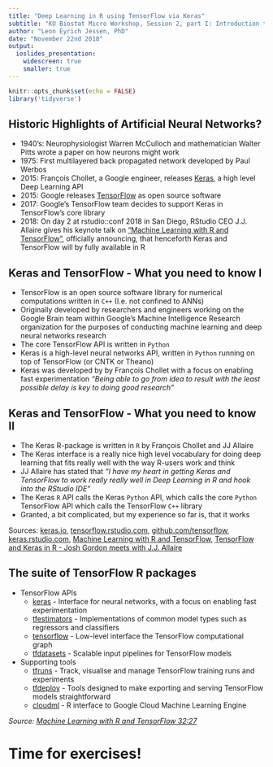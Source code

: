 ```yaml
---
title: "Deep Learning in R using TensorFlow via Keras"
subtitle: "KU Biostat Micro Workshop, Session 2, part I: Introduction to TensorFlow - Continued"
author: "Leon Eyrich Jessen, PhD"
date: "November 22nd 2018"
output:
  ioslides_presentation:
    widescreen: true
    smaller: true
---
```


```r
knitr::opts_chunk$set(echo = FALSE)
library('tidyverse')
```

## Historic Highlights of Artificial Neural Networks?

- 1940's: Neurophysiologist Warren McCulloch and mathematician Walter Pitts wrote a paper on how neurons might work
- 1975: First multilayered back propagated network developed by Paul Werbos
- 2015: François Chollet, a Google engineer, releases [Keras](https://keras.io/), a high level Deep Learning API
- 2015: Google releases [TensorFlow](https://www.tensorflow.org/) as open source software
- 2017: Google's TensorFlow team decides to support Keras in TensorFlow's core library
- 2018: On day 2 at rstudio::conf 2018 in San Diego, RStudio CEO J.J. Allaire gives his keynote talk on ["Machine Learning with R and TensorFlow"](https://www.youtube.com/watch?v=atiYXm7JZv0), officially announcing, that henceforth Keras and TensorFlow will by fully available in R 

## Keras and TensorFlow - What you need to know I

- TensorFlow is an open source software library for numerical computations written in `C++` (I.e. not confined to ANNs)
- Originally developed by researchers and engineers working on the Google Brain team within Google's Machine Intelligence Research organization for the purposes of conducting machine learning and deep neural networks research
- The core TensorFlow API is written in `Python`
- Keras is a high-level neural networks API, written in `Python` running on top of TensorFlow (or CNTK or Theano)
- Keras was developed by by François Chollet with a focus on enabling fast experimentation _"Being able to go from idea to result with the least possible delay is key to doing good research"_

## Keras and TensorFlow - What you need to know II
- The Keras R-package is written in `R` by François Chollet and JJ Allaire
- The Keras interface is a really nice high level vocabulary for doing deep learning that fits really well with the way R-users work and think
- JJ Allaire has stated that _"I have my heart in getting Keras and TensorFlow to work really really well in Deep Learning in R and hook into the RStudio IDE"_
- The Keras `R` API calls the Keras `Python` API, which calls the core `Python` TensorFlow API which calls the TensorFlow `C++` library
- Granted, a bit complicated, but my experience so far is, that it works

Sources: [keras.io](https://keras.io/), [tensorflow.rstudio.com](https://tensorflow.rstudio.com/), [github.com/tensorflow](https://github.com/tensorflow/tensorflow), [keras.rstudio.com](https://keras.rstudio.com/), [Machine Learning with R and TensorFlow](https://www.youtube.com/watch?v=atiYXm7JZv0), [TensorFlow and Keras in R - Josh Gordon meets with J.J. Allaire](https://www.youtube.com/watch?v=YrzE_N4bjDM)

## The suite of TensorFlow R packages

- TensorFlow APIs
    - [keras](https://github.com/rstudio/keras) - Interface for neural networks, with a focus on enabling fast experimentation
    - [tfestimators](https://github.com/rstudio/tfestimators) - Implementations of common model types such as regressors and classifiers
    - [tensorflow](https://github.com/rstudio/tensorflow) - Low-level interface the TensorFlow computational graph
    - [tfdatasets](https://github.com/rstudio/tfdatasets) - Scalable input pipelines for TensorFlow models
- Supporting tools
    - [tfruns](https://github.com/rstudio/tfruns) - Track, visualise and manage TensorFlow training runs and experiments
    - [tfdeploy](https://github.com/rstudio/tfdeploy) - Tools designed to make exporting and serving TensorFlow models straightforward
    - [cloudml](https://github.com/rstudio/cloudml) - R interface to Google Cloud Machine Learning Engine

_Source: [Machine Learning with R and TensorFlow 32:27
](https://www.youtube.com/watch?v=atiYXm7JZv0)_

# Time for exercises!
